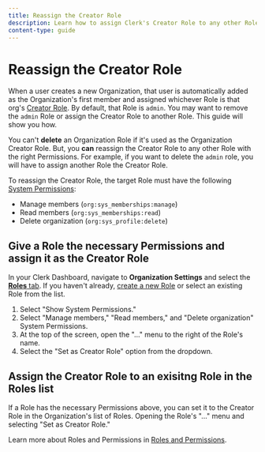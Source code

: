 ```yaml
---
title: Reassign the Creator Role
description: Learn how to assign Clerk's Creator Role to any other Role in an Organization.
content-type: guide
---
```


# Reassign the Creator Role

When a user creates a new Organization, that user is automatically added as the Organization's first member and assigned whichever Role is that org's [Creator Role](/docs/organizations/roles-permissions#the-creator-role). By default, that Role is `admin`. You may want to remove the `admin` Role or assign the Creator Role to another Role. This guide will show you how.

You can't **delete** an Organization Role if it's used as the Organization Creator Role. But, you **can** reassign the Creator Role to any other Role with the right Permissions. For example, if you want to delete the `admin` role, you will have to assign another Role the Creator Role.

To reassign the Creator Role, the target Role must have the following [System Permissions](/docs/organizations/roles-permissions#system-permissions):

- Manage members (`org:sys_memberships:manage`)
- Read members (`org:sys_memberships:read`)
- Delete organization (`org:sys_profile:delete`)

## Give a Role the necessary Permissions and assign it as the Creator Role

In your Clerk Dashboard, navigate to **Organization Settings** and select the [**Roles** tab](https://dashboard.clerk.com/last-active?path=roles). If you haven't already, [create a new Role](/docs/organizations/create-roles-permissions#create-a-new-role-for-your-organization) or select an existing Role from the list.

1. Select "Show System Permissions."
2. Select "Manage members," "Read members," and "Delete organization" System Permissions.
3. At the top of the screen, open the "..." menu to the right of the Role's name.
4. Select the "Set as Creator Role" option from the dropdown.

<Images 
  width={1512}
  height={914}
  src="/docs/images/guides/roles_set-creator-role-from-profile.png"
  alt=" "
/>

## Assign the Creator Role to an exisitng Role in the Roles list

If a Role has the necessary Permissions above, you can set it to the Creator Role in the Organization's list of Roles. Opening the  Role's "..." menu and selecting "Set as Creator Role."

<Images 
  width={1512}
  height={914}
  src="/docs/images/guides/roles_set-creator-role-from-list.png"
  alt=" "
/>

Learn more about Roles and Permissions in [Roles and Permissions](/docs/organizations/roles-permissions).